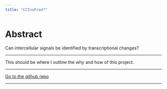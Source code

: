 ```yaml
---
title: "CCInxPred?"
---
```


# Abstract
Can intercellular signals be identified by transcriptional changes?

****

This should be where I outline the why and how of this project.

****

[Go to the github repo](https://github.com/BaderLab/Brendan_CCInxPred)

****
